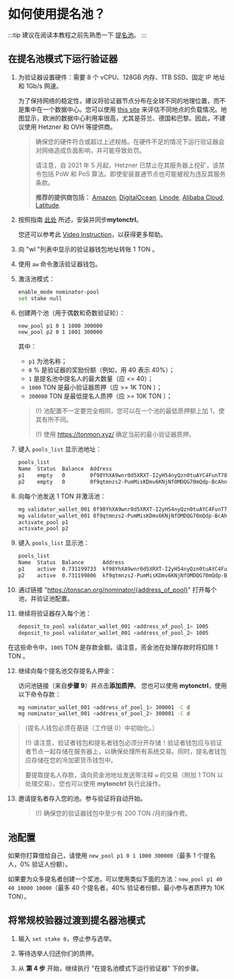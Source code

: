 # 如何使用提名池？

:::tip
建议在阅读本教程之前先熟悉一下 [提名池](/v3/documentation/smart-contracts/contracts-specs/nominator-pool)。
:::

## 在提名池模式下运行验证器

1. 为验证器设置硬件：需要 8 个 vCPU、128GB 内存、1TB SSD、固定 IP 地址和 1Gb/s 网速。

   为了保持网络的稳定性，建议将验证器节点分布在全球不同的地理位置，而不是集中在一个数据中心。您可以使用 [this site](https://status.toncenter.com/) 来评估不同地点的负载情况。地图显示，欧洲的数据中心利用率很高，尤其是芬兰、德国和巴黎。因此，不建议使用 Hetzner 和 OVH 等提供商。

   > 确保您的硬件符合或超过上述规格。在硬件不足的情况下运行验证器会对网络造成负面影响，并可能导致处罚。
   >
   > 请注意，自 2021 年 5 月起，Hetzner 已禁止在其服务器上挖矿，该禁令包括 PoW 和 PoS 算法。即使安装普通节点也可能被视为违反其服务条款。
   >
   > **推荐的提供商包括：** [Amazon](https://aws.amazon.com/), [DigitalOcean](https://www.digitalocean.com/), [Linode](https://www.linode.com/), [Alibaba Cloud](https://alibabacloud.com/), [Latitude](https://www.latitude.sh/).

2. 按照指南 [此处](/v3/guidelines/nodes/running-nodes/full-node#install-the-mytonctrl) 所述，安装并同步**mytonctrl**。

   您还可以参考此 [Video Instruction](/v3/guidelines/nodes/running-nodes/full-node#run-a-node-video)，以获得更多帮助。

3. 向 "wl "列表中显示的验证器钱包地址转账 1  TON 。

4. 使用 `aw` 命令激活验证器钱包。

5. 激活池模式：

   ```bash
   enable_mode nominator-pool
   set stake null
   ```

6. 创建两个池（用于偶数和奇数验证轮）：

   ```bash
   new_pool p1 0 1 1000 300000
   new_pool p2 0 1 1001 300000
   ```

   其中：

   - `p1` 为池名称；
   - `0` % 是验证器的奖励份额（例如，用 40 表示 40%）；
   - `1` 是提名池中提名人的最大数量（应 \<= 40）；
   - `1000`  TON 是最小验证器质押（应 >= 1K  TON ）；
   - `300000`  TON 是最低提名人质押（应 >= 10K  TON ）；

   > (!) 池配置不一定要完全相同，您可以在一个池的最低质押额上加 1，使其有所不同。
   >
   > (!) 使用 https://tonmon.xyz/ 确定当前的最小验证器质押。

7. 键入 `pools_list` 显示池地址：

   ```bash
   pools_list
   Name  Status  Balance  Address
   p1    empty   0        0f98YhXA9wnr0d5XRXT-I2yH54nyQzn0tuAYC4FunT780qIT
   p2    empty   0        0f9qtmnzs2-PumMisKDmv6KNjNfOMDQG70mQdp-BcAhnV5jL
   ```

8. 向每个池发送 1  TON 并激活池：

   ```bash
   mg validator_wallet_001 0f98YhXA9wnr0d5XRXT-I2yH54nyQzn0tuAYC4FunT780qIT 1
   mg validator_wallet_001 0f9qtmnzs2-PumMisKDmv6KNjNfOMDQG70mQdp-BcAhnV5jL 1
   activate_pool p1
   activate_pool p2
   ```

9. 键入 `pools_list` 显示池：

   ```bash
   pools_list
   Name  Status  Balance      Address
   p1    active  0.731199733  kf98YhXA9wnr0d5XRXT-I2yH54nyQzn0tuAYC4FunT780v_W
   p2    active  0.731199806  kf9qtmnzs2-PumMisKDmv6KNjNfOMDQG70mQdp-BcAhnV8UO
   ```

10. 通过链接 "https://tonscan.org/nominator/{address_of_pool}" 打开每个池，并验证池配置。

11. 继续将验证器存入每个池：

    ```bash
    deposit_to_pool validator_wallet_001 <address_of_pool_1> 1005
    deposit_to_pool validator_wallet_001 <address_of_pool_2> 1005
    ```

   在这些命令中，`1005` TON 是存款金额。请注意，资金池在处理存款时将扣除 1  TON 。

12. 继续向每个提名池交存提名人押金：

    访问池链接（来自**步骤 9**）并点击**添加质押**。
    您也可以使用 **mytonctrl**，使用以下命令存款：

    ```bash
    mg nominator_wallet_001 <address_of_pool_1> 300001 -C d
    mg nominator_wallet_001 <address_of_pool_2> 300001 -C d
    ```

> (提名人钱包必须在基链（工作链 0）中初始化。）
>
> (!) 请注意，验证者钱包和提名者钱包必须分开存储！验证者钱包应与验证者节点一起存储在服务器上，以确保处理所有系统交易。同时，提名者钱包应存储在您的冷加密货币钱包中。
>
> 要提取提名人存款，请向资金池地址发送带注释 `w` 的交易（附加 1  TON 以处理交易）。您也可以使用 **mytonctrl** 执行此操作。

13. 邀请提名者存入您的池。参与验证将自动开始。

    > (!) 确保您的验证器钱包中至少有 200  TON /月的操作费。

## 池配置

如果你打算借给自己，请使用 `new_pool p1 0 1 1000 300000`（最多 1 个提名人，0% 验证人份额）。

如果要为众多提名者创建一个奖池，可以使用类似下面的方法：`new_pool p1 40 40 10000 10000`（最多 40 个提名者，40% 验证者份额，最小参与者质押为 10K TON）。

## 将常规校验器过渡到提名器池模式

1. 输入 `set stake 0`，停止参与选举。

2. 等待选举人归还你们的质押。

3. 从 **第 4 步** 开始，继续执行 "在提名池模式下运行验证器" 下的步骤。
